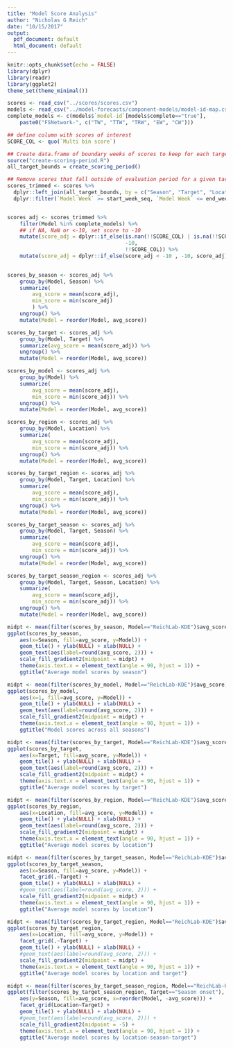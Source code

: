 ```yaml
---
title: "Model Score Analysis"
author: "Nicholas G Reich"
date: "10/15/2017"
output:
  pdf_document: default
  html_document: default
---
```


```r
knitr::opts_chunk$set(echo = FALSE)
library(dplyr)
library(readr)
library(ggplot2)
theme_set(theme_minimal())
```

```r
scores <- read_csv("../scores/scores.csv")
models <- read_csv("../model-forecasts/component-models/model-id-map.csv")
complete_models <- c(models$`model-id`[models$complete=="true"], 
    paste0("FSNetwork-", c("TW", "TTW", "TRW", "EW", "CW")))

## define column with scores of interest
SCORE_COL <- quo(`Multi bin score`)

## Create data.frame of boundary weeks of scores to keep for each target/season
source("create-scoring-period.R")
all_target_bounds = create_scoring_period()

## Remove scores that fall outside of evaluation period for a given target/season
scores_trimmed <- scores %>%
  dplyr::left_join(all_target_bounds, by = c("Season", "Target", "Location")) %>%
  dplyr::filter(`Model Week` >= start_week_seq, `Model Week` <= end_week_seq)


scores_adj <- scores_trimmed %>%
    filter(Model %in% complete_models) %>%
    ## if NA, NaN or <-10, set score to -10
    mutate(score_adj = dplyr::if_else(is.nan(!!SCORE_COL) | is.na(!!SCORE_COL) , 
                                      -10, 
                                      !!SCORE_COL)) %>%
    mutate(score_adj = dplyr::if_else(score_adj < -10 , -10, score_adj))
    

scores_by_season <- scores_adj %>%
    group_by(Model, Season) %>%
    summarize(
        avg_score = mean(score_adj),
        min_score = min(score_adj)
        ) %>%
    ungroup() %>%
    mutate(Model = reorder(Model, avg_score))

scores_by_target <- scores_adj %>%
    group_by(Model, Target) %>%
    summarize(avg_score = mean(score_adj)) %>%
    ungroup() %>%
    mutate(Model = reorder(Model, avg_score))

scores_by_model <- scores_adj %>%
    group_by(Model) %>%
    summarize(
        avg_score = mean(score_adj),
        min_score = min(score_adj)) %>%
    ungroup() %>%
    mutate(Model = reorder(Model, avg_score))

scores_by_region <- scores_adj %>%
    group_by(Model, Location) %>%
    summarize(
        avg_score = mean(score_adj),
        min_score = min(score_adj)) %>%
    ungroup() %>%
    mutate(Model = reorder(Model, avg_score))

scores_by_target_region <- scores_adj %>%
    group_by(Model, Target, Location) %>%
    summarize(
        avg_score = mean(score_adj),
        min_score = min(score_adj)) %>%
    ungroup() %>%
    mutate(Model = reorder(Model, avg_score))

scores_by_target_season <- scores_adj %>%
    group_by(Model, Target, Season) %>%
    summarize(
        avg_score = mean(score_adj),
        min_score = min(score_adj)) %>%
    ungroup() %>%
    mutate(Model = reorder(Model, avg_score))

scores_by_target_season_region <- scores_adj %>%
    group_by(Model, Target, Season, Location) %>%
    summarize(
        avg_score = mean(score_adj),
        min_score = min(score_adj)) %>%
    ungroup() %>%
    mutate(Model = reorder(Model, avg_score))
```

```r
midpt <- mean(filter(scores_by_season, Model=="ReichLab-KDE")$avg_score)
ggplot(scores_by_season, 
    aes(x=Season, fill=avg_score, y=Model)) + 
    geom_tile() + ylab(NULL) + xlab(NULL) +
    geom_text(aes(label=round(avg_score, 2))) +
    scale_fill_gradient2(midpoint = midpt) +
    theme(axis.text.x = element_text(angle = 90, hjust = 1)) +
    ggtitle("Average model scores by season")
```

```r
midpt <- mean(filter(scores_by_model, Model=="ReichLab-KDE")$avg_score)
ggplot(scores_by_model, 
    aes(x=1, fill=avg_score, y=Model)) + 
    geom_tile() + ylab(NULL) + xlab(NULL) +
    geom_text(aes(label=round(avg_score, 2))) +
    scale_fill_gradient2(midpoint = midpt) +
    theme(axis.text.x = element_text(angle = 90, hjust = 1)) +
    ggtitle("Model scores across all seasons")
```

```r
midpt <- mean(filter(scores_by_target, Model=="ReichLab-KDE")$avg_score)
ggplot(scores_by_target, 
    aes(x=Target, fill=avg_score, y=Model)) + 
    geom_tile() + ylab(NULL) + xlab(NULL) +
    geom_text(aes(label=round(avg_score, 2))) +
    scale_fill_gradient2(midpoint = midpt) +
    theme(axis.text.x = element_text(angle = 90, hjust = 1)) +
    ggtitle("Average model scores by target")
```

```r
midpt <- mean(filter(scores_by_region, Model=="ReichLab-KDE")$avg_score)
ggplot(scores_by_region, 
    aes(x=Location, fill=avg_score, y=Model)) + 
    geom_tile() + ylab(NULL) + xlab(NULL) +
    geom_text(aes(label=round(avg_score, 2))) +
    scale_fill_gradient2(midpoint = midpt) +
    theme(axis.text.x = element_text(angle = 90, hjust = 1)) +
    ggtitle("Average model scores by location")
```

```r
midpt <- mean(filter(scores_by_target_season, Model=="ReichLab-KDE")$avg_score)
ggplot(scores_by_target_season, 
    aes(x=Season, fill=avg_score, y=Model)) +
    facet_grid(.~Target) +
    geom_tile() + ylab(NULL) + xlab(NULL) +
    #geom_text(aes(label=round(avg_score, 2))) +
    scale_fill_gradient2(midpoint = midpt) +
    theme(axis.text.x = element_text(angle = 90, hjust = 1)) +
    ggtitle("Average model scores by location")
```

```r
midpt <- mean(filter(scores_by_target_region, Model=="ReichLab-KDE")$avg_score)
ggplot(scores_by_target_region, 
    aes(x=Location, fill=avg_score, y=Model)) +
    facet_grid(.~Target) +
    geom_tile() + ylab(NULL) + xlab(NULL) +
    #geom_text(aes(label=round(avg_score, 2))) +
    scale_fill_gradient2(midpoint = midpt) +
    theme(axis.text.x = element_text(angle = 90, hjust = 1)) +
    ggtitle("Average model scores by location and target")
```

```r
midpt <- mean(filter(scores_by_target_season_region, Model=="ReichLab-KDE", Target=="Season onset")$avg_score)
ggplot(filter(scores_by_target_season_region, Target=="Season onset"), 
    aes(y=Season, fill=avg_score, x=reorder(Model, -avg_score))) +
    facet_grid(Location~Target) +
    geom_tile() + ylab(NULL) + xlab(NULL) +
    #geom_text(aes(label=round(avg_score, 2))) +
    scale_fill_gradient2(midpoint = -5) +
    theme(axis.text.x = element_text(angle = 90, hjust = 1)) +
    ggtitle("Average model scores by location-season-target")
```

